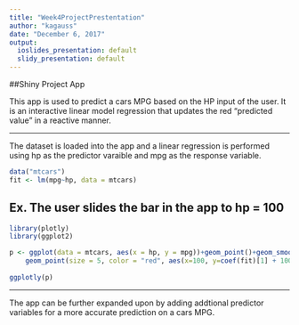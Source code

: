 ```yaml
---
title: "Week4ProjectPrestentation"
author: "kagauss"
date: "December 6, 2017"
output:
  ioslides_presentation: default
  slidy_presentation: default
---
```

##Shiny Project App

This app is used to predict a cars MPG based on the HP input of the user.  It is an interactive linear model regression that updates the red "predicted value" in a reactive manner.

---

The dataset is loaded into the app and a linear regression is performed using hp as the predictor varaible and mpg as the response variable.
```r
data("mtcars")
fit <- lm(mpg~hp, data = mtcars)  
```

Ex. The user slides the bar in the app to hp = 100
---
```r
library(plotly)
library(ggplot2)
```

```r
p <- ggplot(data = mtcars, aes(x = hp, y = mpg))+geom_point()+geom_smooth(method = "lm")+
    geom_point(size = 5, color = "red", aes(x=100, y=coef(fit)[1] + 100 * coef(fit)[2]))
      
ggplotly(p)
```

---

The app can be further expanded upon by adding addtional predictor variables for a more accurate prediction on a cars MPG.